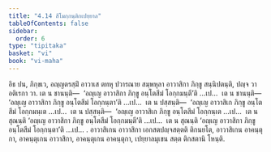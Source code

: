 ```yaml
---
title: "4.14 สีโมกฺกนฺติกเปยฺยาล"
tableOfContents: false
sidebar:
  order: 6
type: "tipitaka"
basket: "vi"
book: "vi-maha"
---
```



<DynamicBreadcrumb />

<Division number="227" book="vi-maha">

<Paragraph number="1047" book="vi-maha">
อิธ ปน, ภิกฺขเว, อญฺญตรสฺมิํ อาวาเส ตทหุ ปวารณาย สมฺพหุลา อาวาสิกา ภิกฺขู สนฺนิปตนฺติ, ปญฺจ วา อติเรกา วา. เต น ชานนฺติ—  ‘อญฺเญ อาวาสิกา ภิกฺขู อนฺโตสีมํ โอกฺกมนฺตี’ติ …เป…  เต น ชานนฺติ—  ‘อญฺเญ อาวาสิกา ภิกฺขู อนฺโตสีมํ โอกฺกนฺตา’ติ …เป…  เต น ปสฺสนฺติ—  ‘อญฺเญ อาวาสิเก ภิกฺขู อนฺโตสีมํ โอกฺกมนฺเต …เป…  เต น ปสฺสนฺติ—  ‘อญฺเญ อาวาสิเก ภิกฺขู อนฺโตสีมํ โอกฺกนฺเต …เป…  เต น สุณนฺติ ‘อญฺเญ อาวาสิกา ภิกฺขู อนฺโตสีมํ โอกฺกมนฺตี’ติ …เป…  เต น สุณนฺติ ‘อญฺเญ อาวาสิกา ภิกฺขู อนฺโตสีมํ โอกฺกนฺตา’ติ …เป… .
</Paragraph>

<Paragraph number="1048" book="vi-maha">
อาวาสิเกน อาวาสิกา เอกสตปญฺจสตฺตติ ติกนยโต, อาวาสิเกน อาคนฺตุกา, อาคนฺตุเกน อาวาสิกา, อาคนฺตุเกน อาคนฺตุกา, เปยฺยาลมุเขน สตฺต ติกสตานิ โหนฺติ.
</Paragraph>
</Division>